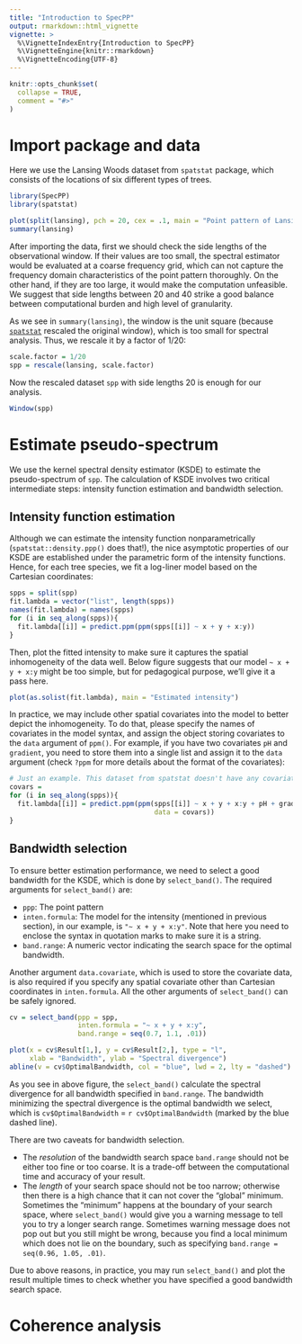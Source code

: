 ```yaml
---
title: "Introduction to SpecPP"
output: rmarkdown::html_vignette
vignette: >
  %\VignetteIndexEntry{Introduction to SpecPP}
  %\VignetteEngine{knitr::rmarkdown}
  %\VignetteEncoding{UTF-8}
---
```


```r
knitr::opts_chunk$set(
  collapse = TRUE,
  comment = "#>"
)
```

# Import package and data

Here we use the Lansing Woods dataset from `spatstat` package, which consists of the locations of six different types of trees.

```r
library(SpecPP)
library(spatstat)

plot(split(lansing), pch = 20, cex = .1, main = "Point pattern of Lansing Woods")
summary(lansing)
```

After importing the data, first we should check the side lengths of the observational window. If their values are too small, the spectral estimator would be evaluated at a coarse frequency grid, which can not capture the frequency domain characteristics of the point pattern thoroughly. On the other hand, if they are too large, it would make the computation unfeasible. We suggest that side lengths between 20 and 40 strike a good balance between computational burden and high level of granularity.

As we see in `summary(lansing)`, the window is the unit square (because [`spatstat`](https://search.r-project.org/CRAN/refmans/spatstat.data/html/lansing.html) rescaled the original window), which is too small for spectral analysis. Thus, we rescale it by a factor of 1/20:

```r
scale.factor = 1/20
spp = rescale(lansing, scale.factor)
```

Now the rescaled dataset `spp` with side lengths 20 is enough for our analysis.

```r
Window(spp)
```

# Estimate pseudo-spectrum

We use the kernel spectral density estimator (KSDE) to estimate the pseudo-spectrum of `spp`. The calculation of KSDE involves two critical intermediate steps: intensity function estimation and bandwidth selection.

## Intensity function estimation

Although we can estimate the intensity function nonparametrically (`spatstat::density.ppp()` does that!), the nice asymptotic properties of our KSDE are established under the parametric form of the intensity functions. Hence, for each tree species, we fit a log-liner model based on the Cartesian coordinates:

```r
spps = split(spp)
fit.lambda = vector("list", length(spps))
names(fit.lambda) = names(spps)
for (i in seq_along(spps)){
  fit.lambda[[i]] = predict.ppm(ppm(spps[[i]] ~ x + y + x:y))
}
```

Then, plot the fitted intensity to make sure it captures the spatial inhomogeneity of the data well. Below figure suggests that our model `~ x + y + x:y` might be too simple, but for pedagogical purpose, we'll give it a pass here.

```r
plot(as.solist(fit.lambda), main = "Estimated intensity")
```

In practice, we may include other spatial covariates into the model to better depict the inhomogeneity. To do that, please specify the names of covariates in the model syntax, and assign the object storing covariates to the `data` argument of `ppm()`. For example, if you have two covariates `pH` and `gradient`, you need to store them into a single list and assign it to the `data` argument (check `?ppm` for more details about the format of the covariates):

```r
# Just an example. This dataset from spatstat doesn't have any covariate.
covars = 
for (i in seq_along(spps)){
  fit.lambda[[i]] = predict.ppm(ppm(spps[[i]] ~ x + y + x:y + pH + gradient,
                                    data = covars))
}
```

## Bandwidth selection

To ensure better estimation performance, we need to select a good bandwidth for the KSDE, which is done by `select_band()`. The required arguments for `select_band()` are:

-  `ppp`: The point pattern
-  `inten.formula`: The model for the intensity (mentioned in previous section), in our example, is `"~ x + y + x:y"`. Note that here you need to enclose the syntax in quotation marks to make sure it is a string.
-  `band.range`: A numeric vector indicating the search space for the optimal bandwidth.

Another argument `data.covariate`, which is used to store the covariate data, is also required if you specify any spatial covariate other than Cartesian coordinates in `inten.formula`. All the other arguments of `select_band()` can be safely ignored.

```r
cv = select_band(ppp = spp,
                 inten.formula = "~ x + y + x:y",
                 band.range = seq(0.7, 1.1, .01))

plot(x = cv$Result[1,], y = cv$Result[2,], type = "l",
     xlab = "Bandwidth", ylab = "Spectral divergence")
abline(v = cv$OptimalBandwidth, col = "blue", lwd = 2, lty = "dashed")
```

As you see in above figure, the `select_band()` calculate the spectral divergence for all bandwidth specified in `band.range`. The bandwidth minimizing the spectral divergence is the optimal bandwidth we select, which is `cv$OptimalBandwidth` = `r cv$OptimalBandwidth` (marked by the blue dashed line).

There are two caveats for bandwidth selection.

-  The *resolution* of the bandwidth search space `band.range` should not be either too fine or too coarse. It is a trade-off between the computational time and accuracy of your result.
-  The *length* of your search space should not be too narrow; otherwise then there is a high chance that it can not cover the "global" minimum. Sometimes the "minimum" happens at the boundary of your search space, where `select_band()` would give you a warning message to tell you to try a longer search range. Sometimes warning message does not pop out but you still might be wrong, because you find a local minimum which does not lie on the boundary, such as specifying `band.range = seq(0.96, 1.05, .01)`.

Due to above reasons, in practice, you may run `select_band()` and plot the result multiple times to check whether you have specified a good bandwidth search space.

# Coherence analysis
